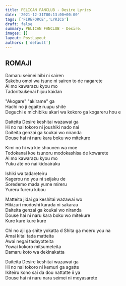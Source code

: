 ```yaml
---
title: PELICAN FANCLUB - Desire Lyrics
date: '2021-12-31T00:13:00+00:00'
tags: ['FIREFORCE','LYRICS']
draft: false
summary: PELICAN FANCLUB - Desire.
images: []
layout: PostLayout
authors: ['default']
---
```


## ROMAJI

Damaru seimei hibi ni sairen  
Sakebu omoi wa tsune ni sairen to de nagarete  
Ai mo kawarazu kyou mo  
Tadoritsukenai hijou kaidan  

"Akogare" "akirame" ga  
Hachi no ji egaite ruupu shite  
Deguchi e michibiku akari wa kokoro ga kogareru hou e  

Daiteita Desire keshitai wazawai ga  
Hi no nai tokoro ni joushiki nado nai  
Daiteita genzai ga koukai wo niranda  
Douse hai ni naru kara boku wo mitekure  

Kimi no hi wa kie shounen wa moe  
Todokanai koe tsunoru modokashisa de kowarete  
Ai mo kawarazu kyou mo  
Yuku ate no nai kidoairaku  

Ishiki wa tadareteiru  
Kagerou no you ni seijaku de  
Soredemo mada yume mireru  
Yureru fureru kibou  

Matteita jidai ga keshitai wazawai wo  
Hikizuri modoshi karada ni sakarau  
Daiteita genzai ga koukai wo niranda  
Douse hai ni naru kara boku wo mitekure  
Kure kure kure kure  

Chi no aji ga shite yokatta  d
Shita ga moeru you na  
Amai kitai tada matteita  
Awai negai tadayotteita  
Yowai kokoro mitsumeteita  
Damaru koto wa dekinakatta  

Daiteita Desire keshitai wazawai ga  
Hi no nai tokoro ni kemuri ga agatte  
Ikiteiru kono sai da dou nattatte ii ya  
Douse hai ni naru nara seimei ni moyasarete  